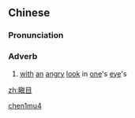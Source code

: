 ==Chinese==
{{zh-forms}}

===Pronunciation===
{{zh-pron
|m=chēnmù
|c=can1 muk6
|mn=chîn-ba̍k
|cat=adv
}}

===Adverb===
{{zh-adv}}

# {{lb|zh|literary}} [[with]] [[an]] [[angry]] [[look]] in [[one]]'s [[eye]]'s

[[Category:Mandarin literary terms|chen1mu4]]

[[zh:瞋目]]